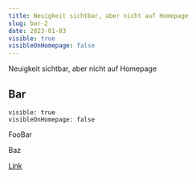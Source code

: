 ```yaml
---
title: Neuigkeit sichtbar, aber nicht auf Homepage
slug: bar-2
date: 2023-01-03
visible: true
visibleOnHomepage: false
---
```


Neuigkeit sichtbar, aber nicht auf Homepage

## Bar

```
visible: true
visibleOnHomepage: false
```

FooBar

Baz

[Link](/forschung)
